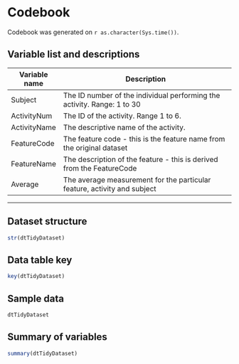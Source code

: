 Codebook
========
Codebook was generated on `r as.character(Sys.time())`.

Variable list and descriptions
------------------------------

Variable name       | Description
--------------------|---------------------------------------------------------------------------------
Subject             | The ID number of the individual performing the activity. Range: 1 to 30
ActivityNum         | The ID of the activity. Range 1 to 6.
ActivityName        | The descriptive name of the activity.
FeatureCode         | The feature code - this is the feature name from the original dataset
FeatureName         | The description of the feature - this is derived from the FeatureCode
Average             | The average measurement for the particular feature, activity and subject
------------------------------------------------------------------------------------------------------

Dataset structure
-----------------

```r
str(dtTidyDataset)
```

Data table key
--------------

```r
key(dtTidyDataset)
```

Sample data
-----------

```r
dtTidyDataset
```

Summary of variables
--------------------

```r
summary(dtTidyDataset)
```
